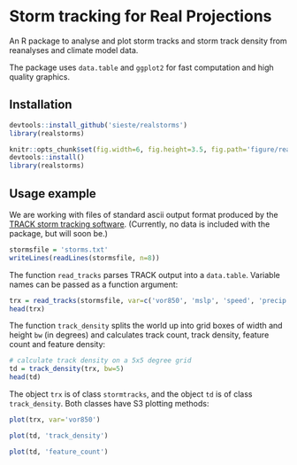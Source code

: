 # Storm tracking for Real Projections

An R package to analyse and plot storm tracks and storm track density from reanalyses and climate model data.

The package uses `data.table` and `ggplot2` for fast computation and high quality graphics.


## Installation

```r
devtools::install_github('sieste/realstorms')
library(realstorms)
```
```r
knitr::opts_chunk$set(fig.width=6, fig.height=3.5, fig.path='figure/readme/')
devtools::install()
library(realstorms)
```


## Usage example

We are working with files of standard ascii output format produced by the
[TRACK storm tracking
software](http://www.nerc-essc.ac.uk/~kih/TRACK/Track.html). (Currently, no data is included with the package, but will soon be.)


```r
stormsfile = 'storms.txt'
writeLines(readLines(stormsfile, n=8))
```

The function `read_tracks` parses TRACK output into a `data.table`. Variable names can be passed as a function argument:

```r
trx = read_tracks(stormsfile, var=c('vor850', 'mslp', 'speed', 'precip', 'omega'))
head(trx)
```


The function `track_density` splits the world up into grid boxes of width and height `bw` (in degrees) and calculates track count, track density, feature count and feature density:

```r
# calculate track density on a 5x5 degree grid
td = track_density(trx, bw=5)
head(td)
```

The object `trx` is of class `stormtracks`, and the object `td` is of class `track_density`. Both classes have S3 plotting methods:

```r
plot(trx, var='vor850')
```

```r
plot(td, 'track_density')
```


```r
plot(td, 'feature_count')
```




